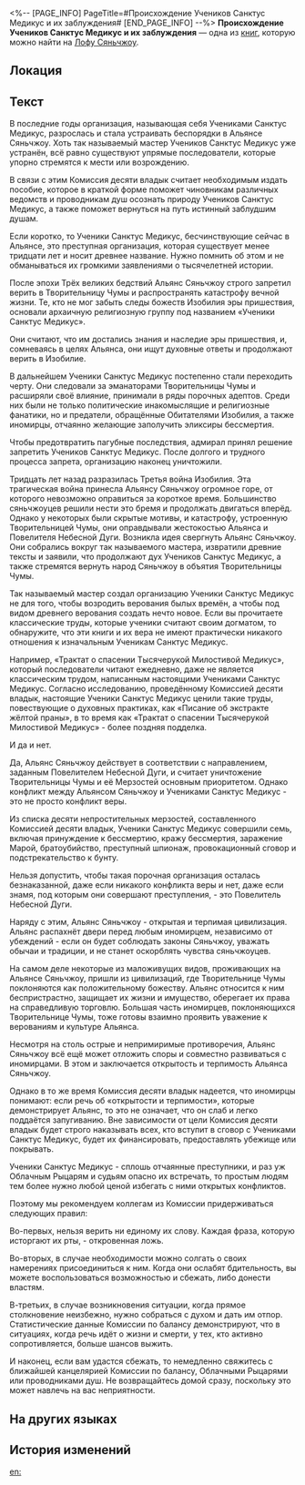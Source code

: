 <%-- [PAGE_INFO]
PageTitle=#Происхождение Учеников Санктус Медикус и их заблуждения#
[END_PAGE_INFO] --%>
{{Дополнить}}
{{Книга Инфобокс
|id           = 210
|Название     = 
|Изображение  = Иконка рукописи с Лофу Сяньчжоу.png
|Мир          = Лофу Сяньчжоу
|Томов        = 1
|Автор        = <!--нужно добавить-->
|Описание     = Брошюра, подготовленная Комиссией десяти владык, для информирования официальных представителей власти об Учениках Санктус Медикус.
|Том1         = {{tx}}
|Источник1    = {{tx|Отсутствует источник}}
|Персонажи    = 
|Фракции      = 
}}
'''Происхождение Учеников Санктус Медикус и их заблуждения''' — одна из [[Книги|книг]], которую можно найти на [[Лофу Сяньчжоу]].

==Локация==
{{Отметка карты|<!--название карты-->|<!--id отметки-->}}

==Текст==
В последние годы организация, называющая себя Учениками Санктус Медикус, разрослась и стала устраивать беспорядки в Альянсе Сяньчжоу. Хоть так называемый мастер Учеников Санктус Медикус уже устранён, всё равно существуют упрямые последователи, которые упорно стремятся к мести или возрождению.

В связи с этим Комиссия десяти владык считает необходимым издать пособие, которое в краткой форме поможет чиновникам различных ведомств и проводникам душ осознать природу Учеников Санктус Медикус, а также поможет вернуться на путь истинный заблудшим душам.

<div align="center">{{Размер|36|1. Кто такие Ученики Санктус Медикус?}}</div>

Если коротко, то Ученики Санктус Медикус, бесчинствующие сейчас в Альянсе, это преступная организация, которая существует менее тридцати лет и носит древнее название. Нужно помнить об этом и не обманываться их громкими заявлениями о тысячелетней истории.

После эпохи Трёх великих бедствий Альянс Сяньчжоу строго запретил верить в Творительницу Чумы и распространять катастрофу вечной жизни. Те, кто не мог забыть следы божеств Изобилия эры пришествия, основали архаичную религиозную группу под названием «Ученики Санктус Медикус».

Они считают, что им достались знания и наследие эры пришествия, и, сомневаясь в целях Альянса, они ищут духовные ответы и продолжают верить в Изобилие.

В дальнейшем Ученики Санктус Медикус постепенно стали переходить черту. Они следовали за эманаторами Творительницы Чумы и расширяли своё влияние, принимали в ряды порочных адептов. Среди них были не только политические инакомыслящие и религиозные фанатики, но и предатели, обращённые Обитателями Изобилия, а также иномирцы, отчаянно желающие заполучить эликсиры бессмертия.

Чтобы предотвратить пагубные последствия, адмирал принял решение запретить Учеников Санктус Медикус. После долгого и трудного процесса запрета, организацию наконец уничтожили.

Тридцать лет назад разразилась Третья война Изобилия. Эта трагическая война принесла Альянсу Сяньчжоу огромное горе, от которого невозможно оправиться за короткое время. Большинство сяньчжоуцев решили нести это бремя и продолжать двигаться вперёд. Однако у некоторых были скрытые мотивы, и катастрофу, устроенную Творительницей Чумы, они оправдывали жестокостью Альянса и Повелителя Небесной Дуги. Возникла идея свергнуть Альянс Сяньчжоу. Они собрались вокруг так называемого мастера, извратили древние тексты и заявили, что продолжают дух Учеников Санктус Медикус, а также стремятся вернуть народ Сяньчжоу в объятия Творительницы Чумы.

Так называемый мастер создал организацию Ученики Санктус Медикус не для того, чтобы возродить верования былых времён, а чтобы под видом древнего верования создать нечто новое. Если вы прочитаете классические труды, которые ученики считают своим догматом, то обнаружите, что эти книги и их вера не имеют практически никакого отношения к изначальным Ученикам Санктус Медикус.

Например, «Трактат о спасении Тысячерукой Милостивой Медикус», который последователи читают ежедневно, даже не является классическим трудом, написанным настоящими Учениками Санктус Медикус. Согласно исследованию, проведённому Комиссией десяти владык, настоящие Ученики Санктус Медикус ценили такие труды, повествующие о духовных практиках, как «Писание об экстракте жёлтой праны», в то время как «Трактат о спасении Тысячерукой Милостивой Медикус» - более поздняя подделка.


<div align="center">{{Размер|36|2. Противостояние Альянса Сяньчжоу и Учеников Санктус Медикус - конфликт веры?}}</div>

И да и нет.

Да, Альянс Сяньчжоу действует в соответствии с направлением, заданным Повелителем Небесной Дуги, и считает уничтожение Творительницы Чумы и её Мерзостей основным приоритетом. Однако конфликт между Альянсом Сяньчжоу и Учениками Санктус Медикус - это не просто конфликт веры.

Из списка десяти непростительных мерзостей, составленного Комиссией десяти владык, Ученики Санктус Медикус совершили семь, включая принуждение к бессмертию, кражу бессмертия, заражение Марой, братоубийство, преступный шпионаж, провокационный сговор и подстрекательство к бунту.

Нельзя допустить, чтобы такая порочная организация осталась безнаказанной, даже если никакого конфликта веры и нет, даже если знамя, под которым они совершают преступления, - это Повелитель Небесной Дуги.

Наряду с этим, Альянс Сяньчжоу - открытая и терпимая цивилизация. Альянс распахнёт двери перед любым иномирцем, независимо от убеждений - если он будет соблюдать законы Сяньчжоу, уважать обычаи и традиции, и не станет оскорблять чувства сяньчжоуцев.

На самом деле некоторые из маложивущих видов, проживающих на Альянсе Сяньчжоу, пришли из цивилизаций, где Творительнице Чумы поклоняются как положительному божеству. Альянс относится к ним беспристрастно, защищает их жизни и имущество, оберегает их права на справедливую торговлю. Большая часть иномирцев, поклоняющихся Творительнице Чумы, тоже готовы взаимно проявить уважение к верованиям и культуре Альянса.

Несмотря на столь острые и непримиримые противоречия, Альянс Сяньчжоу всё ещё может отложить споры и совместно развиваться с иномирцами. В этом и заключается открытость и терпимость Альянса Сяньчжоу.

Однако в то же время Комиссия десяти владык надеется, что иномирцы понимают: если речь об «открытости и терпимости», которые демонстрирует Альянс, то это не означает, что он слаб и легко поддаётся запугиванию. Вне зависимости от цели Комиссия десяти владык будет строго наказывать всех, кто вступит в сговор с Учениками Санктус Медикус, будет их финансировать, предоставлять убежище или покрывать.

<div align="center">{{Размер|36|3. Что делать при встрече с Учениками Санктус Медикус?}}</div>

Ученики Санктус Медикус - сплошь отчаянные преступники, и раз уж Облачным Рыцарям и судьям опасно их встречать, то простым людям тем более нужно любой ценой избегать с ними открытых конфликтов.

Поэтому мы рекомендуем коллегам из Комиссии придерживаться следующих правил:

Во-первых, нельзя верить ни единому их слову. Каждая фраза, которую исторгают их рты, - откровенная ложь.

Во-вторых, в случае необходимости можно солгать о своих намерениях присоединиться к ним. Когда они ослабят бдительность, вы можете воспользоваться возможностью и сбежать, либо донести властям.

В-третьих, в случае возникновения ситуации, когда прямое столкновение неизбежно, нужно собраться с духом и дать им отпор. Статистические данные Комиссии по балансу демонстрируют, что в ситуациях, когда речь идёт о жизни и смерти, у тех, кто активно сопротивляется, больше шансов выжить.

И наконец, если вам удастся сбежать, то немедленно свяжитесь с ближайшей канцелярией Комиссии по балансу, Облачными Рыцарями или проводниками душ. Не возвращайтесь домой сразу, поскольку это может навлечь на вас неприятности.

==На других языках==
{{На других языках
|en   = Official Announcement on the Origins of the Disciples of Sanctus Medicus
|zhs  = 「药王秘传」追源及斥谬
|zht  = 「藥王秘傳」追源及斥謬
|ja   = 「薬王秘伝」の起源探求及び誤謬
|ko   = 「약왕의 비전」 기원 및 논리에 대한 반박
|es   = Anuncio oficial sobre el origen de los Discípulos de Sanctus Medicus
|fr   = Annonce officielle sur les origines des Disciples du Sanctus Medicus
|ru   = Происхождение Учеников Санктус Медикус и их заблуждения
|th   = ต้นกำเนิดและความชั่วร้ายของ "สาวก Sanctus Medicus"
|vi   = Thông Báo Chính Thức Về Bí Truyền Dược Vương
|de   = Über die Ursprünge der Jünger des Sanctus Medicus und eine Widerlegung ihrer Lehren
|id   = Asal Mula "Disciples of Sanctus Medicus" dan Penolakan Ajaran Mereka
|pt   = Anúncio Oficial Sobre as Origens dos Discípulos do Sanctus Medicus
}}

==История изменений==
{{История изменений|3.5}}

[[en:]]